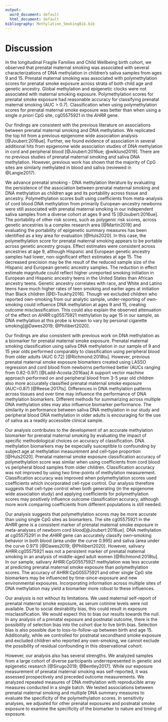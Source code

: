 ```yaml
---
output:
  word_document: default
  html_document: default
bibliography: Methylation_SmokingBib.bib
---
```


# Discussion

In the longitudinal Fragile Families and Child Wellbeing birth cohort, we observed that prenatal maternal smoking was associated with several characterizations of DNA methylation in children's saliva samples from ages 9 and 15. Prenatal maternal smoking was associated with polymethylation scores for prenatal smoke exposure across strata of both child age and genetic ancestry. Global methylation and epigenetic clocks were not associated with maternal smoking exposure. Polymethylation scores for prenatal smoke exposure had reasonable accuracy for classifying prenatal maternal smoking (AUC \> 0.7). Classification when using polymethylation scores for prenatal maternal smoke exposure was better than when using a single *a priori* CpG site, cg05575921 in the *AHRR* gene.

Our findings are consistent with the previous literature on associations between prenatal maternal smoking and DNA methylation. We replicated the top hit from a previous epigenome wide association analysis [@Joubert:2016ue]. Further, we found evidence of association in several additional hits from epigenome wide association studies of DNA methylation in cord and peripheral blood [@Joubert:2016ue; @wiklund2019]. There are no previous studies of prenatal maternal smoking and saliva DNA methylation. However, previous work has shown that the majority of CpG sites are similarly methylated in blood and saliva (reviewed in @Langie2017).

We advance prenatal smoking - DNA methylation literature by evaluating the persistence of the association between prenatal maternal smoking and DNA methylation as children age and its portability across tissue and ancestry. Polymethylation scores built using coefficients from meta-analysis of cord blood DNA methylation from primarily European-ancestry newborns were still associated with prenatal maternal smoking in our independent saliva samples from a diverse cohort at ages 9 and 15 [@Joubert:2016ue]. The portability of other risk scores, such as polygenic risk scores, across genetic ancestries is a complex research area [@Martin2019] and evaluating the portability of epigenetic summary measures has been identified as a key area for evaluation [@Huls2020]. In this case, the polymethylation score for prenatal maternal smoking appears to be portable across genetic ancestry groups. Effect estimates were consistent across ancestries at age 9, although Hispanic and European genetic ancestry samples had lower, non-significant effect estimates at age 15. The decreased precision may be the result of the reduced sample size of the HIspanic and European genetic ancestry samples. The reduction in effect estimate magnitude could reflect higher unreported smoking initiation in European and Hispanic ancestry teens in the United States than African ancestry teens. Genetic ancestry correlates with race, and White and Latino teens have much higher rates of teen smoking and earlier ages at initiation than Black children [@El-Toukhy2016]. Though we excluded children who reported own-smoking from our analytic sample, under-reporting of own-smoking could influence DNA methylation at ages 9 and 15, creating outcome misclassification. This could also explain the observed attenuation of the effect on *AHRR*:cg05575921 methylation by age 15 in our sample, as DNA methylation at this probe is known to vary by personal cigarette smoking[@Dawes2019; @Philibert2020].

Our findings are also consistent with previous work on DNA methylation as a biomarker for prenatal maternal smoke exposure. Prenatal maternal smoking classification using saliva DNA methylation in our sample of 9 and 15 year olds performed comparably to classification using peripheral blood from older adults (AUC 0.72) [@Richmond:2018tu]. However, previous prenatal maternal smoke exposure biomarkers created using LASSO regression and cord blood from newborns performed better (AUCs ranging from 0.82-0.97) [@Ladd-Acosta:2016aa] A support vector machine approach performed on and peripheral blood from 3-5 year old children also more accurately classified prenatal maternal smoke exposure (AUC=0.87) [@Reese:2017ts]. Differences in DNA methylation patterns across tissues and over time may influence the performance of DNA methylation biomarkers. Different methods for summarizing across multiple DNA methylation sites may also influence biomarker performance. The similarity in performance between saliva DNA methylation in our study and peripheral blood DNA methylation in older adults is encouraging for the use of saliva as a readily accessible clinical sample.

Our analysis contributes to the development of an accurate methylation biomarker for prenatal maternal smoking by evaluating the impact of specific methodological choices on accuracy of classification. DNA methylation biomarkers may be especially susceptible to confounding by subject age at methylation measurement and cell-type proportion [@Huls2020]. Prenatal maternal smoke exposure classification accuracy of polymethylation score was similar when using coefficients from cord blood vs peripheral blood samples from older children. Classification accuracy was not improved by using two time-points of methylation measurement. Classification accuracy was improved when polymethylation scores used coefficients which incorporated cell-type control. Our analysis therefore suggests that cell-type control when both generating (in the epigenome wide association study) and applying coefficients for polymethylation scores may positively influence outcome classification accuracy, although more work comparing coefficients from different populations is still needed.

Our analysis suggests that polymethylation scores may be more accurate than using single CpG sites as biomarkers. The site cg05575921 in the *AHRR* gene is a consistent marker of prenatal maternal smoke exposure in meta-analyses of newborn cord blood[@Joubert:2016ue]. DNA methylation at cg05575291 in the *AHRR* gene can accurately classify own--smoking behavior in both blood (area under the curve 0.995) and saliva (area under the curve 0.971) [@Dawes2019; @Philibert2020]. However, salivary AHRR:cg05575921 was not a persistent marker of prenatal maternal smoking in an analysis of middle-aged adult women [@Richmond:2018tu]. In our sample, salivary AHRR:CpG05575921 methylation was less accurate at predicting prenatal maternal smoke exposure than polymethylation scores. The accuracy of AHRR:CpG05575921 and other single CpG site biomarkers may be influenced by time-since-exposure and new environmental exposures. Incorporating information across multiple sites of DNA methylation may yield a biomarker more robust to these influences.

Our analysis is not without its limitations. We used maternal self-report of prenatal maternal smoke exposure, as serum cotinine levels were not available. Due to social desirability bias, this could result in exposure misclassification. We would expect this to bias our results towards the null. In any analysis of a prenatal exposure and postnatal outcome, there is the possibility of selection bias into the cohort due to live birth bias. Selection bias is also possible due to loss-to-follow-up between birth and age 15. Additionally, while we controlled for postnatal secondhand smoke exposure and excluded children who reported any own-smoking, we cannot exclude the possibility of residual confounding in this observational cohort.

However, our analysis also has several strengths. We analyzed samples from a large cohort of diverse participants underrepresented in genetic and epigenetic research [@Sirugo2019; @Bentley2017]. While our exposure measurement of prenatal maternal smoking was self-reported, it was assessed prospectively and preceded outcome measurements. We analyzed repeated measures of DNA methylation with reproducible array measures conducted in a single batch. We tested associations between prenatal maternal smoking and multiple DNA summary measures to evaluate the specificity of the polymethylation scores. In sensitivity analyses, we adjusted for other prenatal exposures and postnatal smoke exposure to examine the specificity of the biomarker to nature and timing of exposure.
